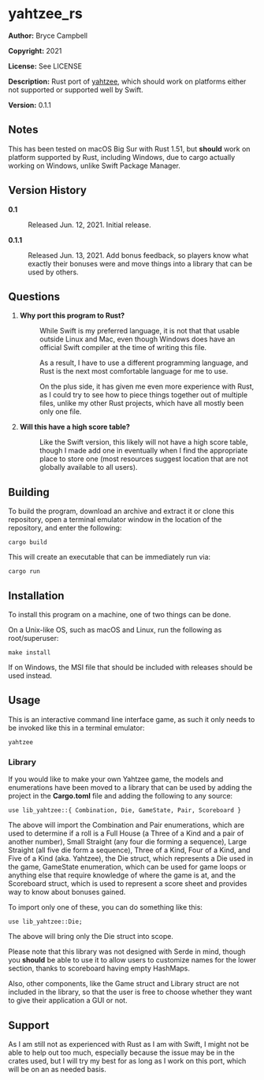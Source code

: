 =yahtzee_rs=

'''Author:''' Bryce Campbell

'''Copyright:''' 2021

'''License:''' See LICENSE

'''Description:''' Rust port of <a href="https://github.com/bryceac/yahtzee">yahtzee</a>, which should work on platforms either not supported or supported well by Swift.

'''Version:''' 0.1.1

==Notes==

This has been tested on macOS Big Sur with Rust 1.51, but <strong>should</strong> work on platform supported by Rust, including Windows, due to cargo actually working on Windows, unlike Swift Package Manager.

==Version History==

<dl>
<dt style="font-weight:bold">0.1</dt>
<dd>Released Jun. 12, 2021. Initial release.</dd>
<dt style="font-weight:bold">0.1.1</dt>
<dd>Released Jun. 13, 2021. Add bonus feedback, so players know what exactly their bonuses were and move things into a library that can be used by others.</dd>
</dl>

==Questions==

<ol>
<li>
<dl>
<dt style="font-weight:bold">Why port this program to Rust?</dt>
<dd>
<p>While Swift is my preferred language, it is not that that usable outside Linux and Mac, even though Windows does have an official Swift compiler at the time of writing this file.</p>
<p>As a result, I have to use a different programming language, and Rust is the next most comfortable language for me to use.</p>
<p>On the plus side, it has given me even more experience with Rust, as I could try to see how to piece things together out of multiple files, unlike my other Rust projects, which have all mostly been only one file.</p>
</dd>
</dl>
</li>
<li>
<dl>
<dt style="font-weight:bold">Will this have a high score table?</dt>
<dd>
<p>Like the Swift version, this likely will not have a high score table, though I made add one in eventually when I find the appropriate place to store one (most resources suggest location that are not globally available to all users).</p>
</dd>
</dl>
</li>
</ol>

==Building==

To build the program, download an archive and extract it or clone this repository, open a terminal emulator window in the location of the repository, and enter the following:

<pre>
cargo build
</pre>

This will create an executable that can be immediately run via:

<pre>
cargo run
</pre>

==Installation==

To install this program on a machine, one of two things can be done.

On a Unix-like OS, such as macOS and Linux, run the following as root/superuser:

<pre>
make install
</pre>

If on Windows, the MSI file that should be included with releases should be used instead.

==Usage==

This is an interactive command line interface game, as such it only needs to be invoked like this in a terminal emulator:

<pre>
yahtzee
</pre>

===Library===

If you would like to make your own Yahtzee game, the models and enumerations have been moved to a library that can be used by adding the project in the <strong>Cargo.toml</strong> file and adding the following to any source:

<pre>
use lib_yahtzee::{ Combination, Die, GameState, Pair, Scoreboard }
</pre>

The above will import the Combination and Pair enumerations, which are used to determine if a roll is a Full House (a Three of a Kind and a pair of another number), Small Straight (any four die forming a sequence), Large Straight (all five die form a sequence), Three of a Kind, Four of a Kind, and Five of a Kind (aka. Yahtzee), the Die struct, which represents a Die used in the game, GameState enumeration, which can be used for game loops or anything else that require knowledge of where the game is at, and the Scoreboard struct, which is used to represent a score sheet and provides way to know about bonuses gained.

To import only one of these, you can do something like this:

<pre>
use lib_yahtzee::Die;
</pre>

The above will bring only the Die struct into scope.

Please note that this library was not designed with Serde in mind, though you <strong>should</strong> be able to use it to allow users to customize names for the lower section, thanks to scoreboard having empty HashMaps.

Also, other components, like the Game struct and Library struct are not included in the library, so that the user is free to choose whether they want to give their application a GUI or not. 

==Support==

As I am still not as experienced with Rust as I am with Swift, I might not be able to help out too much, especially because the issue may be in the crates used, but I will try my best for as long as I work on this port, which will be on an as needed basis.